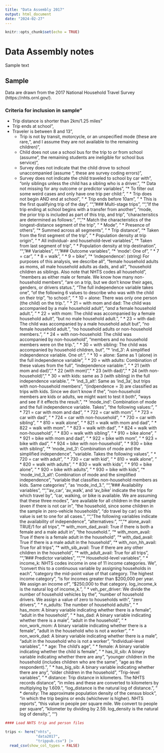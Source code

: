 ```yaml
---
title: "Data Assembly 2017"
output: html_document
date: "2024-02-27"
---
```


```r
knitr::opts_chunk$set(echo = TRUE)
```

# Data Assembly notes

Sample text

## Sample
  
Data are drawn from the 2017 National Household Travel Survey (https://nhts.ornl.gov/).
  
### Criteria for inclusion in sample"
  
* Trip distance is shorter than 2km/1.25 miles"
* Trip ends at school", 
* Traveler is between 8 and 13",
  * Trip is not by transit, motorcycle, or an unspecified mode (these are rare,",
  and I assume they are not available to the remaining children)",
  * Child does not use a school bus for the trip to _or_ from school (assume",
  the remaining students are ineligible for school bus service)",
  * Survey does not indicate that the child drove to school unaccompanied (assume ",
  these are survey coding errors)",
  * Survey does not indicate the child traveled to school by car with",
  "only siblings unless the child has a sibling who is a driver.",
  "* Data not missing for any outcome or predictor variables",
  "* To filter out some weird cases and only have one trip per child:",
  "    * Trip does not begin AND end at school",
  "    * Trip ends before 10am",
  "    * This is the first qualifying trip of the day",
  "",
  "### Multi-stage trips",
  "",
  "If the trip ending at school begins with a transfer from another",
  "mode, the prior trip is included as part of this trip, and trip",
  "characteristics are determined as follows:",
  "",
  "* Match the characteristics of the longest-distance segment of the trip",
  "    * Mode",
  "    * Presence of others",
  "* Summed across all segments",
  "    * Trip distance",
  "* Taken from the first segment of the trip",
  "    * Population density at trip origin",
  "    * All individual- and household-level variables",
  "* Taken from last segment of trip",
  "    * Population density at trip destination",
  "",
  "## Variables",
  "",
  "### Outcome variables",
  "* 'mode': One of", 
  "    * 7 = car",
  "    * 8 = walk", 
  "    * 9 = bike",
  "* 'independence': (string) For purposes of this analysis, we describe all",
  "female household adults as moms, all male household adults as dads, and all",
  "household children as siblings. Also note that NHTS codes all household",
  "members as either male or female. We know how many non-household members",
  "are on a trip, but we don't know their ages, genders, or drivers status.",
  "The full independence variable takes one",
  "of the following 6 values to describe who was with the child on their trip", 
  "to school:",
  "    * 10 = alone: There was only one person (the child) on the trip.",
  "    * 21 = with mom and dad: The child was accompanied by a male household adult",
  "_and_ a female household adult.",
  "    * 22 = with mom: The child was accompanied by a female household adult",
  "but no male household adult.",
  "    * 23 = with dad: The child was accompanied by a male household adult but",
  "no female household adult.",
  "no household adults or non-household members.",
  "    * 24 = with non-household: The child was accompanied by non-household",
  "members and no household members were on the trip.",
  "    * 30 = with sibling: The child was accompanied by household children, but",
  "* 'ind_3': A simplified independence variable. One of:",
  "    * 10 = alone: Same as 1 (alone) in the full independence variable",
  "    * 20 = with adults: Combination of these values from the full",
  "independence variable:",
  "        * 21 (with mom and dad)", 
  "        * 22 (with mom)",
  "        * 23 (with dad)", 
  "        * 24 (with non-household)",
  "    * 30 = with kids: same as 3 (with sibling) in the full independence variable.",
  "* 'ind_3_alt': Same as 'ind_3a', but trips with non-household members", 
  "(indpendence = 3) are classified as trips with kids. Since we don't know if the",
  "non-household members are kids or adults, we might want to test it both",
  "ways and see if it effects the result.",
  "* 'mode_ind': Combination of mode and the full independence variable. Takes",
  "the following values:",
  "    * 721 = car with mom and dad",
  "    * 722 = car with mom",
  "    * 723 = car with dad",
  "    * 724 = car with non-household",
  "    * 730 = car with sibling",
  "    * 810 = walk alone",
  "    * 821 = walk with mom and dad",
  "    * 822 = walk with mom",
  "    * 823 = walk with dad",
  "    * 824 = walk with non-household",
  "    * 830 = walk with sibling",
  "    * 910 = bike alone",
  "    * 921 = bike with mom and dad",
  "    * 922 = bike with mom",
  "    * 923 = bike with dad",
  "    * 924 = bike with non-household",
  "    * 930 = bike with sibling",
  "* 'mode_ind_3': Combination of mode and the simplified independence",
  "variable. Takes the following values",
  "    * 720 = car with adult",
  "    * 730 = car with kid",
  "    * 810 = walk alone",
  "    * 820 = walk with adults",
  "    * 830 = walk with kids",
  "    * 910 = bike alone",
  "    * 920 = bike with adults",
  "    * 930 = bike with kids",
  "* 'mode_ind_3_alt': Combination of mode and the simplified independence",
  "variable that classifies non-household members as kids. Same categories",
  "as 'mode_ind_3.",
  "",
  "### Availability variables",
  "",
  "'av_car', 'av_walk', and 'av_bike' indicate the trips for which travel by",
  "car, walking, or bike is available. We are assuming that these three modes",
  "are available for all children in the sample (even if there is not car in",
  "the household, since some children in the sample in zero-vehicle households",
  "_do_ travel by car) so this value is set to one for all cases.",
  "",
  "The following variables indicate the availability of independence", 
  "alternatives:",
  "",
  "* alone_avail: TRUE/1 for all trips",
  "* with_mom_dad_avail: True if there is both a female and a male adult in",
  "the household.",
  "* with_mom_avail: True if there is a female adult in the household",
  "* with_dad_avail: True if there is a male adult in the household",
  "* with_non_hh_avail: True for all trips",
  "* with_sib_avail: True if there are any other children in the household",
  "* with_adult_avail: True for all trips",
  "",
  "### Predictor variables",
  "",
  "* Household-level variables",
  "    * income_k: NHTS codes income in one of 11 income categories. We",
  "convert this to a continuous variable by assigning households in each",
  "category the mid-point value of that category. The highest income category",
  "is for incomes greater than $200,000 per year. We assign an income of", 
  "$250,000 to that category. log_income_k is the natural log of income_k.",
  "    * veh_per_driver: We divide the number of household vehicles by the",
  "number of household drivers. We assign a value of zero to households with",
  "zero drivers",
  "    * n_adults: The number of household adults",
  "    * has_mom: A binary variable indicating whether there is a female", 
  "adult in the household",
  "    * has_dad: A binary variable indicating whether there is a male", 
  "adult in the household",
  "    * non_work_mom: A binary variable indicating whether there is a female", 
  "adult in the household who is not a worker",
  "    * non_work_dad: A binary variable indicating whether there is a male", 
  "adult in the household who is not a worker",
  "Individual-level variables",
  "    * age: The child's age",
  "    * female: A binary variable indicating whether the child is female",
  "    * has_lil_sib: A binary variable indicating whether there are any",
  "younger children in the household (includes children who are the same",
  "age as the respondent).",
  "    * has_big_sib: A binary variable indicating whether there are any",
  "older children in the household",
  "Trip-level variables",
  "    * distance: Trip distance in kilometers. The NHTS records distance",
  "in miles and these are converted to kilometers by multiplying by 1.609.",
  "log_distance is the natural log of distance.",
  "    * density: The approximate population density of the census block", 
  "in which the trip begins or ends (whichever is higher). NHTS reports", 
  "this value in people per square mile. We convert to people per square",
  "kilometer by dividing by 2.59. log_density is the natural log of density.",
  "") 
  
```r
#### Load NHTS trip and person files

trips <- here("nhts",
              "data2017", 
              "trippub.csv") |>
  read_csv(show_col_types = FALSE) 
```

